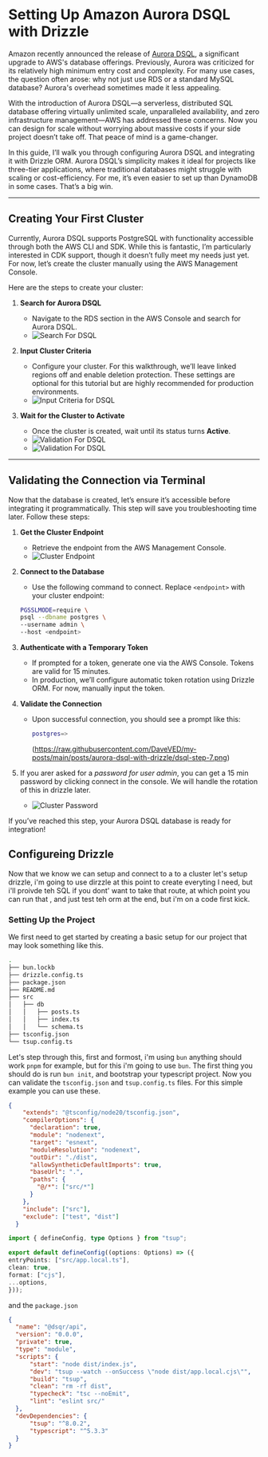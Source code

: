 # Setting Up Amazon Aurora DSQL with Drizzle

Amazon recently announced the release of [Aurora DSQL](https://aws.amazon.com/blogs/database/introducing-amazon-aurora-dsql/), a significant upgrade to AWS's database offerings. Previously, Aurora was criticized for its relatively high minimum entry cost and complexity. For many use cases, the question often arose: why not just use RDS or a standard MySQL database? Aurora's overhead sometimes made it less appealing.

With the introduction of Aurora DSQL—a serverless, distributed SQL database offering virtually unlimited scale, unparalleled availability, and zero infrastructure management—AWS has addressed these concerns. Now you can design for scale without worrying about massive costs if your side project doesn’t take off. That peace of mind is a game-changer.

In this guide, I’ll walk you through configuring Aurora DSQL and integrating it with Drizzle ORM. Aurora DSQL’s simplicity makes it ideal for projects like three-tier applications, where traditional databases might struggle with scaling or cost-efficiency. For me, it’s even easier to set up than DynamoDB in some cases. That’s a big win.

---

## Creating Your First Cluster

Currently, Aurora DSQL supports PostgreSQL with functionality accessible through both the AWS CLI and SDK. While this is fantastic, I’m particularly interested in CDK support, though it doesn’t fully meet my needs just yet. For now, let’s create the cluster manually using the AWS Management Console.

Here are the steps to create your cluster:

1. **Search for Aurora DSQL**  
   - Navigate to the RDS section in the AWS Console and search for Aurora DSQL.  
   - ![Search For DSQL](https://raw.githubusercontent.com/DaveVED/my-posts/main/posts/aurora-dsql-with-drizzle/dsql-step-1.png)

2. **Input Cluster Criteria**  
   - Configure your cluster. For this walkthrough, we’ll leave linked regions off and enable deletion protection. These settings are optional for this tutorial but are highly recommended for production environments.  
   - ![Input Criteria for DSQL](https://raw.githubusercontent.com/DaveVED/my-posts/main/posts/aurora-dsql-with-drizzle/dsql-step-2.png)

3. **Wait for the Cluster to Activate**  
   - Once the cluster is created, wait until its status turns **Active**.  
   - ![Validation For DSQL](https://raw.githubusercontent.com/DaveVED/my-posts/main/posts/aurora-dsql-with-drizzle/dsql-step-3.png)
   - ![Validation For DSQL](https://raw.githubusercontent.com/DaveVED/my-posts/main/posts/aurora-dsql-with-drizzle/dsql-step-4.png)

---

## Validating the Connection via Terminal

Now that the database is created, let’s ensure it’s accessible before integrating it programmatically. This step will save you troubleshooting time later. Follow these steps:

1. **Get the Cluster Endpoint**  
   - Retrieve the endpoint from the AWS Management Console.  
   - ![Cluster Endpoint](https://raw.githubusercontent.com/DaveVED/my-posts/main/posts/aurora-dsql-with-drizzle/dsql-step-5.png)

2. **Connect to the Database**  
   - Use the following command to connect. Replace `<endpoint>` with your cluster endpoint:  
   ```bash
   PGSSLMODE=require \
   psql --dbname postgres \
   --username admin \
   --host <endpoint>
   ```
3. **Authenticate with a Temporary Token**
    - If prompted for a token, generate one via the AWS Console. Tokens are valid for 15 minutes.
    - In production, we’ll configure automatic token rotation using Drizzle ORM. For now, manually input the token.
4. **Validate the Connection**
    - Upon successful connection, you should see a prompt like this:
        ```bash
        postgres=>
       ```
       (https://raw.githubusercontent.com/DaveVED/my-posts/main/posts/aurora-dsql-with-drizzle/dsql-step-7.png)
5. If you arer asked for a _password for user admin_, you can get a 15 min password by clicking connect in the console. We will handle the rotation of this in drizzle later.
   - ![Cluster Password](https://raw.githubusercontent.com/DaveVED/my-posts/main/posts/aurora-dsql-with-drizzle/dsql-step-6.png)

If you’ve reached this step, your Aurora DSQL database is ready for integration!

## Configureing Drizzle

Now that we know we can setup and connect to a to a cluster let's setup drizzle, i'm going to use dirzzle at this point to create everyting I need, but i'll proivde teh SQL if you dont' want to take that route, at which point you can run that , and just test teh orm at the end, but i'm on a code first kick.

### Setting Up the Project

We first need to get started by creating a basic setup for our project that may look something like this.
```bash
.
├── bun.lockb
├── drizzle.config.ts
├── package.json
├── README.md
├── src
│   ├── db
│   │   ├── posts.ts
│   │   ├── index.ts
│   │   └── schema.ts
├── tsconfig.json
└── tsup.config.ts
```

Let's step through this, first and formost, i'm using `bun` anything should work `pnpm` for example, but for this i'm going to use `bun`. The first thing you should do is run `bun init`, and bootstrap your typescript project. Now you can validate the `tsconfig.json` and `tsup.config.ts` files. For this simple example you can use these.

```json
{
    "extends": "@tsconfig/node20/tsconfig.json",
    "compilerOptions": {
      "declaration": true,
      "module": "nodenext",
      "target": "esnext",
      "moduleResolution": "nodenext",
      "outDir": "./dist",
      "allowSyntheticDefaultImports": true,
      "baseUrl": ".",
      "paths": {
        "@/*": ["src/*"]
      }
    },
    "include": ["src"],
    "exclude": ["test", "dist"]
  }
  ```

  ```typescript
import { defineConfig, type Options } from "tsup";

export default defineConfig((options: Options) => ({
  entryPoints: ["src/app.local.ts"],
  clean: true,
  format: ["cjs"],
  ...options,
}));
  ```

  and the `package.json`

  ```json
  {
    "name": "@dsqr/api",
    "version": "0.0.0",
    "private": true,
    "type": "module",
    "scripts": {
        "start": "node dist/index.js",
        "dev": "tsup --watch --onSuccess \"node dist/app.local.cjs\"",
        "build": "tsup",
        "clean": "rm -rf dist",
        "typecheck": "tsc --noEmit",
        "lint": "eslint src/"
    },
    "devDependencies": {
        "tsup": "^8.0.2",
        "typescript": "^5.3.3"
    }
}
```